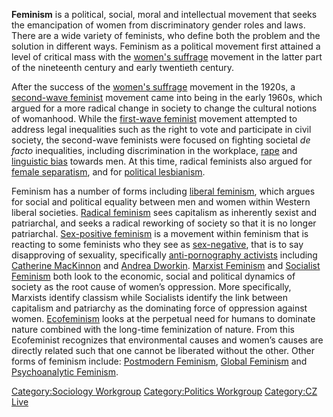 {{subpages}}
'''Feminism''' is a political, social, moral and intellectual movement that seeks the emancipation of women from discriminatory gender roles and laws. There are a wide variety of feminists, who define both the problem and the solution in different ways. Feminism as a political movement first attained a level of critical mass with the [[women's suffrage]] movement in the latter part of the nineteenth century and early twentieth century.

After the success of the [[women's suffrage]] movement in the 1920s, a [[second-wave feminism|second-wave feminist]] movement came into being in the early 1960s, which argued for a more radical change in society to change the cultural notions of womanhood. While the [[first-wave feminism|first-wave feminist]] movement attempted to address legal inequalities such as the right to vote and participate in civil society, the second-wave feminists were focused on fighting societal ''de facto'' inequalities, including discrimination in the workplace, [[rape]] and [[linguistic bias]] towards men. At this time, radical feminists also argued for [[female separatism]], and for [[political lesbianism]].

Feminism has a number of forms including [[liberal feminism]], which argues for social and political equality between men and women within Western liberal societies. [[Radical feminism]] sees capitalism as inherently sexist and patriarchal, and seeks a radical reworking of society so that it is no longer patriarchal. [[Sex-positive feminism]] is a movement within feminism that is reacting to some feminists who they see as [[sex-negative feminism|sex-negative]], that is to say disapproving of sexuality, specifically [[anti-pornography activism|anti-pornography activists]] including [[Catherine MacKinnon]] and [[Andrea Dworkin]].  [[Marxist Feminism]] and [[Socialist Feminism]] both look to the economic, social and political dynamics of society as the root cause of women’s oppression.  More specifically, Marxists identify classism while Socialists identify the link between capitalism and patriarchy as the dominating force of oppression against women.  [[Ecofeminism]] looks at the perpetual need for humans to dominate nature combined with the long-time feminization of nature.  From this Ecofeminist recognizes that environmental causes and women’s causes are directly related such that one cannot be liberated without the other.  Other forms of feminism include:  [[Postmodern Feminism]], [[Global Feminism]] and [[Psychoanalytic Feminism]].

[[Category:Sociology Workgroup]]
[[Category:Politics Workgroup]]
[[Category:CZ Live]]